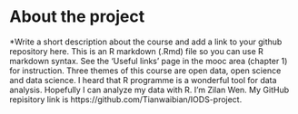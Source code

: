 
# About the project

*Write a short description about the course and add a link to your github repository here. This is an R markdown (.Rmd) file so you can use R markdown syntax. See the 'Useful links' page in the mooc area (chapter 1) for instruction.
Three themes of this course are open data, open science and data science. I heard that R programme is a wonderful tool for data analysis. Hopefully I can analyze my data with R. I'm Zilan Wen.  My GitHub repisitory link is https://github.com/Tianwaibian/IODS-project.
